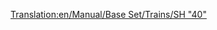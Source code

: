 [[Translation:en/Manual/Base Set/Trains/SH "40"]]
{{en/Manual/Base Set/Trains/Trains|Image=[[File:en/Manual/Base Set/Trains/Sh40.png]]
|Cost<!--Koszt-->=£35,156 ($70.312)
|Speed<!--Prędkość-->=177 km/h (110 mph)
|Weight<!--Waga-->=82 t
|Power<!--Moc-->=5,000 hp (3.728 kW)
|Annual<!--Utrzymanie Roczne-->=£2,882 ($5.764)
|Designed<!--Zaprojektowany-->=1973
|Lifespan<!--Długość życia-->=23
|Capacity<!--Pojemność-->=N/A
|Description<!--Opis-->=
|Real-life=[https://www.wikipedia.org/wiki/British Rail Class 87 British Rail Class 87]
}}